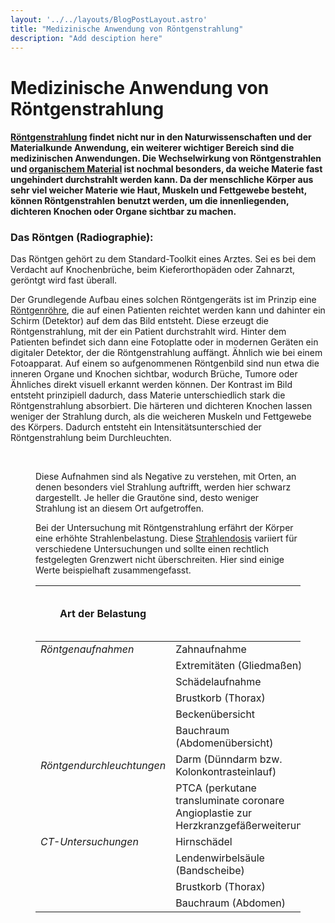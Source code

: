 ```yaml
---
layout: '../../layouts/BlogPostLayout.astro'
title: "Medizinische Anwendung von Röntgenstrahlung"
description: "Add desciption here"
---
```




# Medizinische Anwendung von Röntgenstrahlung

#### <a href="/keywords/Xrays/">Röntgenstrahlung</a> findet nicht nur in den Naturwissenschaften und der Materialkunde Anwendung, ein weiterer wichtiger Bereich sind die medizinischen Anwendungen. Die Wechselwirkung von Röntgenstrahlen und <a href="/keywords/Xray-organic-matter/">organischem Material</a> ist nochmal besonders, da weiche Materie fast ungehindert durchstrahlt werden kann. Da der menschliche Körper aus sehr viel weicher Materie wie Haut, Muskeln und Fettgewebe besteht, können Röntgenstrahlen benutzt werden, um die innenliegenden, dichteren Knochen oder Organe sichtbar zu machen.

### Das Röntgen (Radiographie):
Das Röntgen gehört zu dem Standard-Toolkit eines Arztes. Sei es bei dem Verdacht auf Knochenbrüche, beim Kieferorthopäden oder Zahnarzt, geröntgt wird fast überall. 

Der Grundlegende Aufbau eines solchen Röntgengeräts ist im Prinzip eine <a href="/keywords/Xray-tube/">Röntgenröhre</a>, die auf einen Patienten reichtet werden kann und dahinter ein Schirm (Detektor) auf dem das Bild entsteht. Diese erzeugt die Röntgenstrahlung, mit der ein Patient durchstrahlt wird. Hinter dem Patienten befindet sich dann eine Fotoplatte oder in modernen Geräten ein digitaler Detektor, der die Röntgenstrahlung auffängt. Ähnlich wie bei einem Fotoapparat. Auf einem so aufgenommenen Röntgenbild sind nun etwa die inneren Organe und Knochen sichtbar, wodurch Brüche, Tumore oder Ähnliches direkt visuell erkannt werden können. Der Kontrast im Bild entsteht prinzipiell dadurch, dass Materie unterschiedlich stark die Röntgenstrahlung absorbiert. Die härteren und dichteren Knochen lassen weniger der Strahlung durch, als die weicheren Muskeln und Fettgewebe des Körpers. Dadurch entsteht ein Intensitätsunterschied der Röntgenstrahlung beim Durchleuchten.  

<Figure url={xray.src} text='Röntgenaufnahme eines menschlichen Torsos. Es sind die einzelnen Knochen, die Lungen und anderes Gewebe zu erkennen. Bild © stiftung-gesundheitswissen' />
&nbsp;

Diese Aufnahmen sind als Negative zu verstehen, mit Orten, an denen besonders viel Strahlung auftrifft, werden hier schwarz dargestellt. Je heller die Grautöne sind, desto weniger Strahlung ist an diesem Ort aufgetroffen. 

Bei der Untersuchung mit Röntgenstrahlung erfährt der Körper eine erhöhte Strahlenbelastung. Diese <a href="/keywords/Radiation-dose/">Strahlendosis</a> variiert für verschiedene Untersuchungen und sollte einen rechtlich festgelegten Grenzwert nicht überschreiten. Hier sind einige Werte beispielhaft zusammengefasst.

| **Art der Belastung**     	|                                                                                     	| **effektive Dosis** (Millisivert mSv) 	|
|---------------------------	|-------------------------------------------------------------------------------------	|---------------------------------------	|
| *Röntgenaufnahmen*        	| Zahnaufnahme                                                                        	| 0.01                                  	|
|                           	| Extremitäten (Gliedmaßen)                                                           	| 0.01                                  	|
|                           	| Schädelaufnahme                                                                     	| 0.02                                  	|
|                           	| Brustkorb (Thorax)                                                                  	| 0.04                                  	|
|                           	| Beckenübersicht                                                                     	| 0.3                                   	|
|                           	| Bauchraum (Abdomenübersicht)                                                        	| 0.4                                   	|
| *Röntgendurchleuchtungen* 	| Darm (Dünndarm bzw. Kolonkontrasteinlauf)                                           	| 5                                     	|
|                           	| PTCA (perkutane transluminate coronare Angioplastie zur Herzkranzgefäßerweiterung) 	| 9                                     	|
| *CT-Untersuchungen*       	| Hirnschädel                                                                         	| 2                                     	|
|                           	| Lendenwirbelsäule (Bandscheibe)                                                     	| 2                                     	|
|                           	| Brustkorb (Thorax)                                                                  	| 5                                     	|
|                           	| Bauchraum (Abdomen)                                                                 	| 10                                    	|
